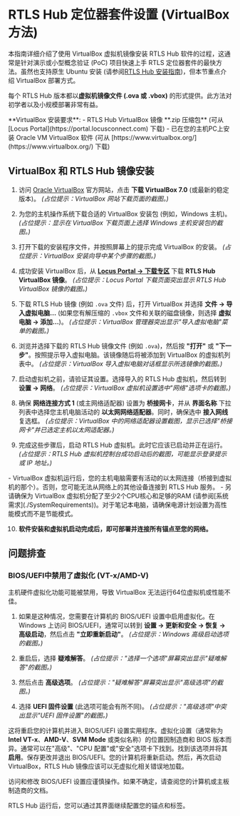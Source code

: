 
# RTLS Hub 定位器套件设置 (VirtualBox 方法)

本指南详细介绍了使用 VirtualBox 虚拟机镜像安装 RTLS Hub 软件的过程，这通常是针对演示或小型概念验证 (PoC) 项目快速上手 RTLS 定位器套件的最快方法。虽然也支持原生 Ubuntu 安装 (请参阅[RTLS Hub 安装指南](../RTLS_Hub/RtlsHubInstallGuide))，但本节重点介绍 VirtualBox 部署方式。

每个 RTLS Hub 版本都以**虚拟机镜像文件 (.ova 或 .vbox)** 的形式提供。此方法对初学者以及小规模部署非常有益。

<Callout emoji="ℹ️" type="info">
 **VirtualBox 安装要求**:
 - RTLS Hub VirtualBox 镜像 **.zip 压缩包** (可从 [Locus Portal](https://portal.locusconnect.com) 下载)
 - 已在您的主机PC上安装 Oracle VM VirtualBox 软件 (可从 [https://www.virtualbox.org/](https://www.virtualbox.org/) 下载)
</Callout>

## VirtualBox 和 RTLS Hub 镜像安装

1.  访问 [Oracle VirtualBox](https://www.virtualbox.org/) 官方网站，点击 **下载 VirtualBox 7.0** (或最新的稳定版本)。
    *(占位提示：VirtualBox 网站下载页面的截图。)*

2.  为您的主机操作系统下载合适的 VirtualBox 安装包 (例如，Windows 主机)。
    *(占位提示：显示在 VirtualBox 下载页面上选择 Windows 主机安装包的截图。)*

3.  打开下载的安装程序文件，并按照屏幕上的提示完成 VirtualBox 的安装。
    *(占位提示：VirtualBox 安装向导中某个步骤的截图。)*

4.  成功安装 VirtualBox 后，从 **[Locus Portal -> 下载专区](https://portal.locusconnect.com/downloads)** 下载 **RTLS Hub VirtualBox 镜像**。
    *(占位提示：Locus Portal 下载页面突出显示 RTLS Hub VirtualBox 镜像的截图。)*

5.  下载 RTLS Hub 镜像 (例如 `.ova` 文件) 后，打开 VirtualBox 并选择 **文件 -> 导入虚拟电脑...** (如果您有解压缩的 `.vbox` 文件和关联的磁盘镜像，则选择 **虚拟电脑 -> 添加...**)。
    *(占位提示：VirtualBox 管理器突出显示"导入虚拟电脑"菜单的截图。)*

6.  浏览并选择下载的 RTLS Hub 镜像文件 (例如 `.ova`)，然后按 **"打开"** 或 **"下一步"**。按照提示导入虚拟电脑。该镜像随后将被添加到 VirtualBox 的虚拟机列表中。
    *(占位提示：VirtualBox 导入虚拟电脑对话框显示所选镜像的截图。)*

7.  启动虚拟机之前，请验证其设置。选择导入的 RTLS Hub 虚拟机，然后转到 **设置 -> 网络**。
    *(占位提示：VirtualBox 虚拟机设置选中"网络"选项卡的截图。)*

8.  确保 **网络连接方式 1** (或主网络适配器) 设置为 **桥接网卡**，并从 **界面名称** 下拉列表中选择您主机电脑活动的 **以太网网络适配器**。同时，确保选中 **接入网线** 复选框。
    *(占位提示：VirtualBox 中的网络适配器设置截图，显示已选择"桥接网卡"并已选定主机以太网适配器。)*

9.  完成这些步骤后，启动 RTLS Hub 虚拟机。此时它应该已启动并正在运行。
    *(占位提示：RTLS Hub 虚拟机控制台成功启动后的截图，可能显示登录提示或 IP 地址。)*

<Callout emoji="ℹ️" type="info">
- VirtualBox 虚拟机运行后，您的主机电脑需要有活动的以太网连接（桥接到虚拟机的那个）。否则，您可能无法从网络上的其他设备连接到 RTLS Hub 服务。
- 另请确保为 VirtualBox 虚拟机分配了至少2个CPU核心和足够的RAM (请参阅[系统需求](./SystemRequirements))。对于笔记本电脑，请确保电源计划设置为高性能模式而不是节能模式。
</Callout>

10. **软件安装和虚拟机启动完成后，即可部署并连接所有锚点至您的网络。**

## 问题排查

### BIOS/UEFI中禁用了虚拟化 (VT-x/AMD-V)

主机硬件虚拟化功能可能被禁用，导致 VirtualBox 无法运行64位虚拟机或性能不佳。

1.  如果是这种情况，您需要在计算机的 BIOS/UEFI 设置中启用虚拟化。在 Windows 上访问 BIOS/UEFI，通常可以转到 **设置 -> 更新和安全 -> 恢复 -> 高级启动**，然后点击 **"立即重新启动"**。
    *(占位提示：Windows 高级启动选项的截图。)*

2.  重启后，选择 **疑难解答**。
    *(占位提示："选择一个选项"屏幕突出显示"疑难解答"的截图。)*

3.  然后点击 **高级选项**。
    *(占位提示："疑难解答"屏幕突出显示"高级选项"的截图。)*

4.  选择 **UEFI 固件设置** (此选项可能会有所不同)。
    *(占位提示："高级选项"中突出显示"UEFI 固件设置"的截图。)*

这将重启您的计算机并进入 BIOS/UEFI 设置实用程序。虚拟化设置（通常称为 **Intel VT-x**、**AMD-V**、**SVM Mode** 或类似名称）的位置因制造商和 BIOS 版本而异。通常可以在"高级"、"CPU 配置"或"安全"选项卡下找到。找到该选项并将其**启用**。保存更改并退出 BIOS/UEFI。您的计算机将重新启动。然后，再次启动 VirtualBox，RTLS Hub 镜像应该可以无虚拟化相关错误地加载。

<Callout type="warning" emoji="⚠️">
  访问和修改 BIOS/UEFI 设置应谨慎操作。如果不确定，请查阅您的计算机或主板制造商的文档。
</Callout>

RTLS Hub 运行后，您可以通过其界面继续配置您的锚点和标签。